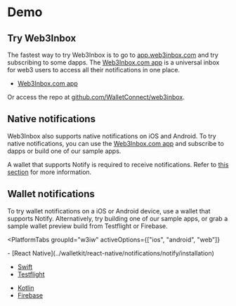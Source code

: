 
# Demo

## Try Web3Inbox

The fastest way to try Web3Inbox is to go to [app.web3inbox.com](https://app.web3inbox.com) and try subscribing to some dapps. The [Web3Inbox.com app](https://app.web3inbox.com) is a universal inbox for web3 users to access all their notifications in one place.

- [Web3Inbox.com app](https://app.web3inbox.com)

Or access the repo at [github.com/WalletConnect/web3inbox](https://github.com/WalletConnect/web3inbox/).

## Native notifications

Web3Inbox also supports native notifications on iOS and Android. To try native notifications, you can use the [Web3Inbox.com app](https://app.web3inbox.com) and subscribe to dapps or build one of our sample apps.

A wallet that supports Notify is required to receive notifications. Refer to [this section](#wallet-notifications) for more information.

## Wallet notifications

To try wallet notifications on a iOS or Android device, use a wallet that supports Notify. Alternatively, try building one of our sample apps, or grab a sample wallet preview build from Testflight or Firebase.

<PlatformTabs
	groupId="w3iw"
	activeOptions={["ios", "android", "web"]}
>

<PlatformTabItem value="web">
- [React Native](../walletkit/react-native/notifications/notify/installation)

</PlatformTabItem>

<PlatformTabItem value="ios">

- [Swift](../walletkit/ios/notifications/notify/installation)
- [Testflight](https://testflight.apple.com/join/09bTAryp)

</PlatformTabItem>

<PlatformTabItem value="android">

- [Kotlin](../walletkit/android/notifications/notify/installation)
- [Firebase](https://appdistribution.firebase.dev/i/d2c86e879abd5a86)

</PlatformTabItem>
</PlatformTabs>
